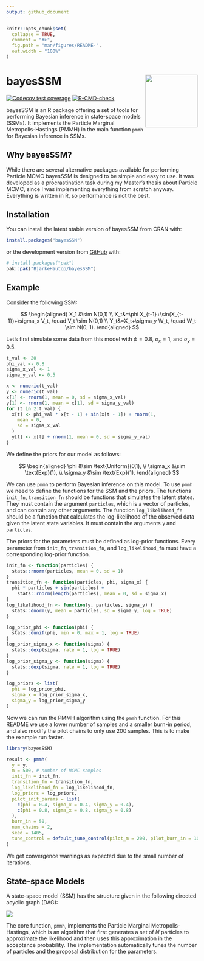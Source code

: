 ```yaml
---
output: github_document
---
```


<!-- README.md is generated from README.Rmd. Please edit that file -->

```r
knitr::opts_chunk$set(
  collapse = TRUE,
  comment = "#>",
  fig.path = "man/figures/README-",
  out.width = "100%"
)
```

# bayesSSM <img src="man/figures/logo.png" align="right" height="138" alt="" />

<!-- badges: start -->
[![Codecov test coverage](https://codecov.io/gh/BjarkeHautop/bayesSSM/graph/badge.svg)](https://app.codecov.io/gh/BjarkeHautop/bayesSSM)
[![R-CMD-check](https://github.com/BjarkeHautop/bayesSSM/actions/workflows/R-CMD-check.yaml/badge.svg)](https://github.com/BjarkeHautop/bayesSSM/actions/workflows/R-CMD-check.yaml)
<!-- badges: end -->

bayesSSM is an R package offering a set of tools for performing Bayesian 
inference in state-space models (SSMs). It implements the
Particle Marginal Metropolis-Hastings (PMMH) in the main function `pmmh`   
for Bayesian inference in SSMs.

## Why bayesSSM?

While there are several alternative packages available for performing Particle 
MCMC bayesSSM is designed to be simple and easy to use. It was developed as a 
procrastination task during my Master's thesis about Particle MCMC, since I 
was implementing everything from scratch anyway. 
Everything is written in R, so performance is not the best.

## Installation
You can install the latest stable version of bayesSSM from CRAN with:

``` r
install.packages("bayesSSM")
```

or the development version from [GitHub](https://github.com/) with:

``` r
# install.packages("pak")
pak::pak("BjarkeHautop/bayesSSM")
```

## Example

Consider the following SSM:

$$
\begin{aligned}
		X_1 &\sim N(0,1) \\
		X_t&=\phi X_{t-1}+\sin(X_{t-1})+\sigma_x V_t, \quad V_t \sim N(0,1) \\
		Y_t&=X_t+\sigma_y W_t, \quad W_t \sim N(0, 1).
\end{aligned}
$$

Let's first simulate some data from this model with $\phi = 0.8$, 
$\sigma_x = 1$, and $\sigma_y = 0.5$.

```r
t_val <- 20
phi_val <- 0.8
sigma_x_val <- 1
sigma_y_val <- 0.5

x <- numeric(t_val)
y <- numeric(t_val)
x[1] <- rnorm(1, mean = 0, sd = sigma_x_val)
y[1] <- rnorm(1, mean = x[1], sd = sigma_y_val)
for (t in 2:t_val) {
  x[t] <- phi_val * x[t - 1] + sin(x[t - 1]) + rnorm(1,
    mean = 0,
    sd = sigma_x_val
  )
  y[t] <- x[t] + rnorm(1, mean = 0, sd = sigma_y_val)
}
```

We define the priors for our model as follows:

$$
\begin{aligned}
		\phi &\sim \text{Uniform}(0,1), \\
		\sigma_x &\sim \text{Exp}(1), \\
		\sigma_y &\sim \text{Exp}(1).
\end{aligned}
$$

We can use `pmmh` to perform Bayesian inference on this model. To use `pmmh`
we need to define the functions for the SSM and the priors. The functions 
`init_fn`, `transition_fn` should be functions that simulates the
latent states. They must contain the argument
`particles`, which is a vector of particles, and can contain any other 
arguments. The function `log_likelihood_fn` should be a function that
calculates the log-likelihood of the observed data given the latent state
variables. It must contain the arguments `y` and `particles`.

The priors for the parameters must be defined as log-prior functions. Every 
parameter from `init_fn`, `transition_fn`, and `log_likelihood_fn` must have a 
corresponding log-prior function.

```r
init_fn <- function(particles) {
  stats::rnorm(particles, mean = 0, sd = 1)
}
transition_fn <- function(particles, phi, sigma_x) {
  phi * particles + sin(particles) +
    stats::rnorm(length(particles), mean = 0, sd = sigma_x)
}
log_likelihood_fn <- function(y, particles, sigma_y) {
  stats::dnorm(y, mean = particles, sd = sigma_y, log = TRUE)
}

log_prior_phi <- function(phi) {
  stats::dunif(phi, min = 0, max = 1, log = TRUE)
}
log_prior_sigma_x <- function(sigma) {
  stats::dexp(sigma, rate = 1, log = TRUE)
}
log_prior_sigma_y <- function(sigma) {
  stats::dexp(sigma, rate = 1, log = TRUE)
}

log_priors <- list(
  phi = log_prior_phi,
  sigma_x = log_prior_sigma_x,
  sigma_y = log_prior_sigma_y
)
```

Now we can run the PMMH algorithm using the `pmmh` function. For this README we
use a lower number of samples and a smaller burn-in period, and also modify
the pilot chains to only use 200 samples. 
This is to make the example run faster.

```r
library(bayesSSM)

result <- pmmh(
  y = y,
  m = 500, # number of MCMC samples
  init_fn = init_fn,
  transition_fn = transition_fn,
  log_likelihood_fn = log_likelihood_fn,
  log_priors = log_priors,
  pilot_init_params = list(
    c(phi = 0.4, sigma_x = 0.4, sigma_y = 0.4),
    c(phi = 0.8, sigma_x = 0.8, sigma_y = 0.8)
  ),
  burn_in = 50,
  num_chains = 2,
  seed = 1405,
  tune_control = default_tune_control(pilot_m = 200, pilot_burn_in = 10)
)
```

We get convergence warnings as expected due to the small number
of iterations. 

## State-space Models

A state-space model (SSM) has the structure given in the following
directed acyclic graph (DAG):

![](man/figures/DAG_SSM.png)

The core function, `pmmh`, implements the Particle Marginal Metropolis-Hastings, 
which is an algorithm that first generates a set of $N$ particles to approximate
the likelihood and then uses this approximation in the acceptance probability. 
The implementation automatically tunes the number of particles and the proposal 
distribution for the parameters. 


